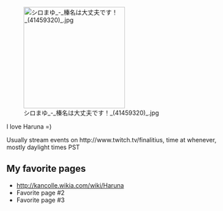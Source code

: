 [[File:シロまゆ - 榛名は大丈夫です！ (41459320) .jpg|thumb|236px|left]]

I love Haruna =)

Usually stream events on http://www.twitch.tv/finalitius, time at whenever, mostly daylight times PST

==My favorite pages==

* http://kancolle.wikia.com/wiki/Haruna
* Favorite page #2
* Favorite page #3